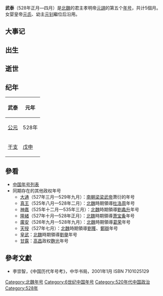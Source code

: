 {{Eranamebox|年号=武泰
|起讫时间= 528年正月—四月
|政权= 北魏
|帝王= 肃宗孝明皇帝[[元詡|元詡]]<br>女婴皇帝[[元氏_(魏孝明帝女)|元氏]]<br>幼主[[元钊|元钊]]
|历时= 5個月
|timeline= <timeline>
ImageSize  = width:200 height:50
PlotArea   = width:180 height:30 left:10 bottom:20
TimeAxis   = orientation:horizontal
DateFormat = yyyy
Period     = from:386 till:581
AlignBars  = early
ScaleMajor = increment:22 start:386
Colors =
  id:canvas value:rgb(1,1,0.85)
BackgroundColors = canvas:canvas
PlotData =
  width:15 color:black
  bar:era from:start till:end
  bar:era from:439 till:581 color:red
  bar:era from:386 till:534 color:black
  bar:era from:516 till:528 color:green
  bar:era from:528 till:528 color:blue
</timeline>
|说明= <span style="color: blue">武泰</span>在<span style="color: red">北朝</span>、'''北魏'''和<span style="color: green">元詡</span>时期的位置。 
}}

'''武泰'''（528年正月—四月）是[[北魏|北魏]]的君主孝明帝[[元詡|元詡]]的第五个[[年号|年号]]，共计5個月。女婴皇帝[[元氏_(魏孝明帝女)|元氏]]、幼主[[元钊|元钊]]繼位后沿用。

==大事记==

==出生==

==逝世==

==纪年==

{| class="wikitable" 
!武泰!!元年
|-
![[公元|公元]]
|528年
|-
![[干支|干支]]
|[[戊申|戊申]]
|}

==參看==
*[[中国年号列表|中国年号列表]]
*同期存在的其他政权年号
**[[大通_(南梁)|大通]]（527年三月—529年九月）：[[南朝梁|南朝梁]][[梁武帝|梁武帝]]萧衍的年号
**[[真王|真王]]（525年八月—528年二月）：[[北魏|北魏]]時期領導[[杜洛周|杜洛周]]年号
**[[神嘉|神嘉]]（525年十二月—535年三月）：[[北魏|北魏]]時期領導[[劉蠡升|劉蠡升]]年号
**[[隆緒|隆緒]]（527年十月—528年正月）：[[北魏|北魏]]時期領導[[萧宝夤|萧宝夤]]年号
**[[广安_(葛荣)|廣安]]（526年九月—528年九月）：[[北魏|北魏]]時期領導[[葛荣|葛荣]]年号
**[[天授_(刘获)|天授]]（527年七月）：[[北魏|北魏]]時期領導[[劉獲|劉獲]]、[[鄭辯|鄭辯]]年号
**[[皇武|皇武]]：[[北魏|北魏]]時期領導[[劉擧|劉擧]]年号
**[[甘露_(高昌)|甘露]]：[[高昌|高昌]]政权[[麴光|麴光]]年号

==參考文獻==
*李崇智，《中国历代年号考》，中华书局，2001年1月 ISBN 7101025129

{{年号|[[孝昌_(年号)|孝昌]]|[[中国年号列表|北魏年号]]|[[建義_(北魏)|建義]]}}
{{魏晋南北朝年号}}
[[Category:北魏年号|Category:北魏年号]]
[[Category:6世纪中国年号|Category:6世纪中国年号]]
[[Category:520年代中国政治|Category:520年代中国政治]]
[[Category:528年|Category:528年]]